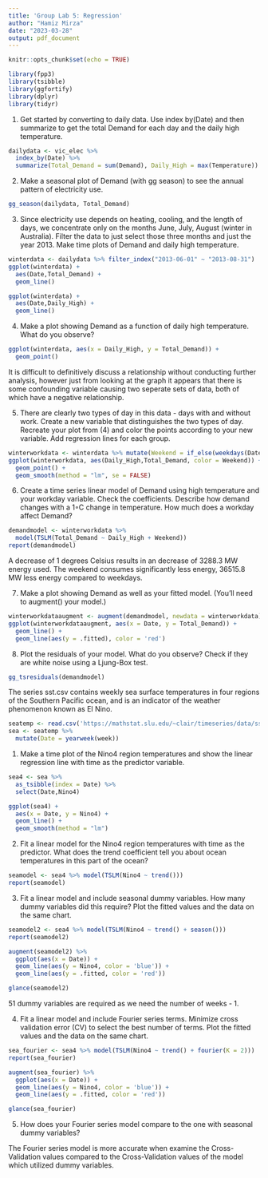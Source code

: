 ```yaml
---
title: 'Group Lab 5: Regression'
author: "Hamiz Mirza"
date: "2023-03-28"
output: pdf_document
---
```


```r
knitr::opts_chunk$set(echo = TRUE)
```

```r
library(fpp3)
library(tsibble)
library(ggfortify)
library(dplyr)
library(tidyr)
```

1. Get started by converting to daily data. Use index by(Date) and then summarize to get the total Demand for each day and the daily high temperature.

```r
dailydata <- vic_elec %>%
  index_by(Date) %>%
  summarize(Total_Demand = sum(Demand), Daily_High = max(Temperature))
```

2. Make a seasonal plot of Demand (with gg season) to see the annual pattern of electricity use.

```r
gg_season(dailydata, Total_Demand)
```
3. Since electricity use depends on heating, cooling, and the length of days, we concentrate only on the months June, July, August (winter in Australia).
Filter the data to just select those three months and just the year 2013. Make time plots of Demand and daily high temperature.

```r
winterdata <- dailydata %>% filter_index("2013-06-01" ~ "2013-08-31")
ggplot(winterdata) + 
  aes(Date,Total_Demand) +
  geom_line()
```

```r
ggplot(winterdata) + 
  aes(Date,Daily_High) +
  geom_line()
```
4. Make a plot showing Demand as a function of daily high temperature. What do you observe?

```r
ggplot(winterdata, aes(x = Daily_High, y = Total_Demand)) +
  geom_point()
```
It is difficult to definitively discuss a relationship without conducting further analysis, however just from looking at the graph it appears that there is some confounding variable causing two seperate sets of data, both of which have a negative relationship. 

5. There are clearly two types of day in this data - days with and without work. Create a new variable that distinguishes the two types of day. Recreate your plot from (4) and color the points according to your new variable. Add regression lines for each group.

```r
winterworkdata <- winterdata %>% mutate(Weekend = if_else(weekdays(Date) %in% c("Saturday", "Sunday"), "Weekend", "Weekday"))
ggplot(winterworkdata, aes(Daily_High,Total_Demand, color = Weekend)) +
  geom_point() +
  geom_smooth(method = "lm", se = FALSE)
```
6. Create a time series linear model of Demand using high temperature and your workday variable. Check the coefficients. Describe how demand changes with a 1◦C change in temperature. How much does a workday affect Demand?

```r
demandmodel <- winterworkdata %>% 
  model(TSLM(Total_Demand ~ Daily_High + Weekend))
report(demandmodel)
```
A decrease of 1 degrees Celsius results in an decrease of 3288.3  MW energy used. The weekend consumes significantly less energy, 36515.8 MW less energy compared to weekdays. 

7. Make a plot showing Demand as well as your fitted model. (You’ll need to augment() your model.)

```r
winterworkdataaugment <- augment(demandmodel, newdata = winterworkdata)
ggplot(winterworkdataaugment, aes(x = Date, y = Total_Demand)) +
  geom_line() +
  geom_line(aes(y = .fitted), color = 'red')
```
8. Plot the residuals of your model. What do you observe? Check if they are white noise using a Ljung-Box test.

```r
gg_tsresiduals(demandmodel)
```

The series sst.csv contains weekly sea surface temperatures in four regions of the Southern Pacific ocean, and is an indicator of the weather phenomenon known as El Nino.

```r
seatemp <- read.csv('https://mathstat.slu.edu/~clair/timeseries/data/sst.csv') 
sea <- seatemp %>%
  mutate(Date = yearweek(week))
```

1. Make a time plot of the Nino4 region temperatures and show the linear regression line with time as the predictor variable.

```r
sea4 <- sea %>% 
  as_tsibble(index = Date) %>%
  select(Date,Nino4)

ggplot(sea4) +
  aes(x = Date, y = Nino4) +
  geom_line() + 
  geom_smooth(method = "lm")
```
2. Fit a linear model for the Nino4 region temperatures with time as the predictor. What does the trend coefficient tell you about ocean temperatures in this part of the ocean?

```r
seamodel <- sea4 %>% model(TSLM(Nino4 ~ trend()))
report(seamodel)
```
3. Fit a linear model and include seasonal dummy variables. How many dummy variables did this require? Plot the fitted values and the data on the same chart.

```r
seamodel2 <- sea4 %>% model(TSLM(Nino4 ~ trend() + season()))
report(seamodel2)

augment(seamodel2) %>%
  ggplot(aes(x = Date)) +
  geom_line(aes(y = Nino4, color = 'blue')) +
  geom_line(aes(y = .fitted, color = 'red'))

glance(seamodel2)
```
51 dummy variables are required as we need the number of weeks - 1.

4. Fit a linear model and include Fourier series terms. Minimize cross validation error (CV) to select the best number of terms. Plot the fitted values and the data on the same chart.

```r
sea_fourier <- sea4 %>% model(TSLM(Nino4 ~ trend() + fourier(K = 2)))
report(sea_fourier)

augment(sea_fourier) %>%
  ggplot(aes(x = Date)) +
  geom_line(aes(y = Nino4, color = 'blue')) +
  geom_line(aes(y = .fitted, color = 'red')) 

glance(sea_fourier)
```

5. How does your Fourier series model compare to the one with seasonal dummy variables?

The Fourier series model is more accurate when examine the Cross-Validation values compared to the Cross-Validation values of the model which utilized dummy variables. 